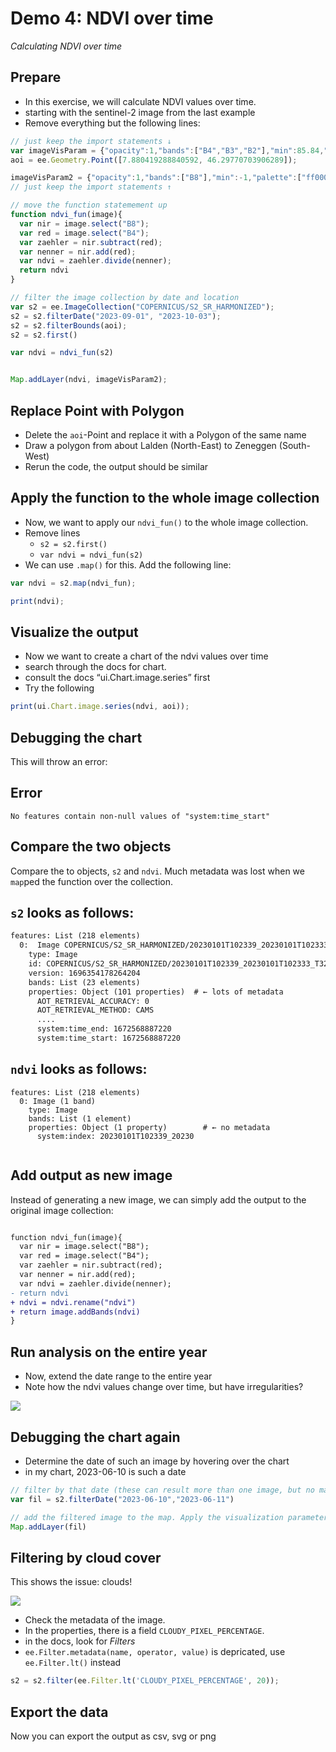 # Demo 4: NDVI over time

*Calculating NDVI over time*

## Prepare

- In this exercise, we will calculate NDVI values over time. 
- starting with the sentinel-2 image from the last example
- Remove everything but the following lines:


```js
// just keep the import statements ↓
var imageVisParam = {"opacity":1,"bands":["B4","B3","B2"],"min":85.84,"max":4206.16,"gamma":3.055};
aoi = ee.Geometry.Point([7.880419288840592, 46.29770703906289]);

imageVisParam2 = {"opacity":1,"bands":["B8"],"min":-1,"palette":["ff0000","ffff00","008000"]};
// just keep the import statements ↑

// move the function statemement up
function ndvi_fun(image){
  var nir = image.select("B8");
  var red = image.select("B4");
  var zaehler = nir.subtract(red);
  var nenner = nir.add(red);
  var ndvi = zaehler.divide(nenner);
  return ndvi
}

// filter the image collection by date and location
var s2 = ee.ImageCollection("COPERNICUS/S2_SR_HARMONIZED");
s2 = s2.filterDate("2023-09-01", "2023-10-03");
s2 = s2.filterBounds(aoi);
s2 = s2.first()

var ndvi = ndvi_fun(s2)


Map.addLayer(ndvi, imageVisParam2);
``` 

## Replace Point with Polygon

- Delete the `aoi`-Point and replace it with a Polygon of the same name
- Draw a polygon from about Lalden (North-East) to Zeneggen (South-West)
- Rerun the code, the output should be similar

## Apply the function to the whole image collection

- Now, we want to apply our `ndvi_fun()` to the whole image collection.
- Remove lines
  - `s2 = s2.first()`
  - `var ndvi = ndvi_fun(s2)`
- We can use `.map()` for this. Add the following line:

```js
var ndvi = s2.map(ndvi_fun);

print(ndvi);

```

## Visualize the output

- Now we want to create a chart of the ndvi values over time
- search through the docs for chart. 
- consult the docs "ui.Chart.image.series" first
- Try the following


```js
print(ui.Chart.image.series(ndvi, aoi));
```

## Debugging the chart

This will throw an error: 

:::{.callout-important}
## Error

```
No features contain non-null values of "system:time_start"
```
:::


## Compare the two objects

Compare the to objects, `s2` and `ndvi`. Much metadata was lost when we `map`ped the function over the collection. 



:::{.callout-note collapse="true"}
## `s2` looks as follows:

```diff
features: List (218 elements)
  0:  Image COPERNICUS/S2_SR_HARMONIZED/20230101T102339_20230101T102333_T32TLS (23 bands)
    type: Image
    id: COPERNICUS/S2_SR_HARMONIZED/20230101T102339_20230101T102333_T32TLS
    version: 1696354178264204
    bands: List (23 elements)
    properties: Object (101 properties)  # ← lots of metadata
      AOT_RETRIEVAL_ACCURACY: 0
      AOT_RETRIEVAL_METHOD: CAMS
      ....
      system:time_end: 1672568887220
      system:time_start: 1672568887220
```
:::


:::{.callout-note collapse="true"}

## `ndvi` looks as follows:

```
features: List (218 elements)
  0: Image (1 band)
    type: Image
    bands: List (1 element)
    properties: Object (1 property)        # ← no metadata
      system:index: 20230101T102339_20230
                                            
```
:::

## Add output as new image

Instead of generating a new image, we can simply add the output to the original image collection:

```diff

function ndvi_fun(image){
  var nir = image.select("B8");
  var red = image.select("B4");
  var zaehler = nir.subtract(red);
  var nenner = nir.add(red);
  var ndvi = zaehler.divide(nenner);
- return ndvi
+ ndvi = ndvi.rename("ndvi")
+ return image.addBands(ndvi)
}
```

## Run analysis on the entire year

- Now, extend the date range to the entire year
- Note how the ndvi values change over time, but have irregularities?


![](images/ee-chart.png)


## Debugging the chart again

- Determine the date of such an image by hovering over the chart
- in my chart, 2023-06-10 is such a date

```js
// filter by that date (these can result more than one image, but no matter)
var fil = s2.filterDate("2023-06-10","2023-06-11")

// add the filtered image to the map. Apply the visualization parameters
Map.addLayer(fil)
```

## Filtering by cloud cover

This shows the issue: clouds!

![](images/cloudy.png)

- Check the metadata of the image. 
- In the properties, there is a field `CLOUDY_PIXEL_PERCENTAGE`. 
- in the docs, look for *Filters*
- `ee.Filter.metadata(name, operator, value)` is depricated, use `ee.Filter.lt()` instead


```js
s2 = s2.filter(ee.Filter.lt('CLOUDY_PIXEL_PERCENTAGE', 20));
```


## Export the data

Now you can export the output as csv, svg or png



